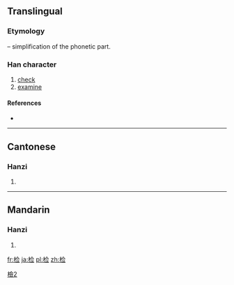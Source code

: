 {{also|檢|検}}
==Translingual==
{{ja-forms|[[検]]|检|[[檢]]}}
===Etymology===
{{Han simp|檢|f=僉|t=佥}} – simplification of the phonetic part.

===Han character===
{{Han char|rn=75|rad=木|as=07|sn=11|four=|canj=木人一一 (DOMM)}}

# [[check]]
# [[examine]]

====References====
* {{Han ref|kx=0531.131|hdz=21217.030|uh=68C0|ud=26816}}

----

==Cantonese==

===Hanzi===
{{yue-hanzi|jyut=|y=gim2|tra=檢}}

# {{defn|lang=yue|sort=木07}}

----

==Mandarin==

===Hanzi===
{{cmn-hanzi|tra=檢|pin=[[jiǎn]] ([[jian3]])|wg=chien<sup>3</sup>}}

# {{defn|lang=cmn|sort=木07}}

[[Category:CJKV characters simplified differently in Japan and China|檢2]]

[[fr:检]]
[[ja:检]]
[[pl:检]]
[[zh:检]]